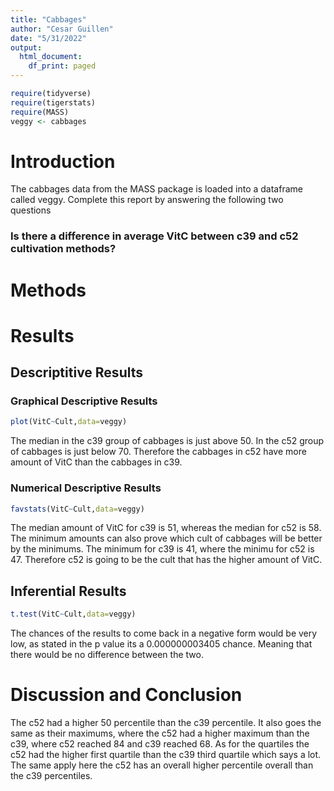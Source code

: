 ```yaml
---
title: "Cabbages"
author: "Cesar Guillen"
date: "5/31/2022"
output:
  html_document:
    df_print: paged
---
```


```r
require(tidyverse)
require(tigerstats)
require(MASS)
veggy <- cabbages
```

# Introduction

<!--In this section you explain what you are trying to show.  Where did the data come from?  What is the research or other question you are trying to answer?!-->
 The cabbages data from the MASS package is loaded into a dataframe called veggy. Complete this report by answering the following two questions  
 
### Is there a difference in average VitC between c39 and c52 cultivation methods?  

# Methods

<!--Decide on your methods:  use "variable analysis" or other appropriate descriptors.  Make sure to choose at least one graphical method and at least one numerical method.!-->

# Results


<!--Divide this section into two sub-sections:  One for your descriptive  results and one for your inferential results.!-->

## Descriptitive Results

### Graphical Descriptive Results

<!--Graphical results here.  Make sure to show your code.  Provide appropriate labels for axes, giving units if possible, and provide a good title for the graph, too.  Use the graphical results to describe the patterns if any that exist in the data as focused toward the research question!-->
```r
plot(VitC~Cult,data=veggy)
```

The median in the c39 group of cabbages is just above 50. In the c52 group of cabbages is just below 70. Therefore the cabbages in c52 have more amount of VitC than the cabbages in c39. 

### Numerical Descriptive Results

<!--Numerical results go here. Use the numerical results to describe the patterns if any that exist in the data as focused toward the research question!-->
```r
favstats(VitC~Cult,data=veggy)
```

The median amount of VitC for c39 is 51, whereas the median for c52 is 58. The minimum amounts can also prove which cult of cabbages will be better by the minimums. The minimum for c39 is 41, where the minimu  for c52 is 47. Therefore c52 is going to be the cult that has the higher amount of VitC. 

## Inferential Results

<!--State hypothesis clearly.  Make sure your discussion of the inferential test covers all the aspects that the test output produces, such as test statistic, p-value etc.  Make a decision about the null hypothesis, explain the assumptions on which the selected test/procedure was based, and why the chosen procedure satisfys the assumptions and is appropriate to answer the research question!-->

```r
t.test(VitC~Cult,data=veggy)
```

The chances of the results to come back in a negative form would be very low, as stated in the p value its a 0.000000003405 chance. Meaning that there would be no difference between the two. 

# Discussion and Conclusion

<!--Discussion and conclusion here.  If you found a relationship be sure to consider whether the relationship occurs because one of the variavbles causes the other, or whether they perhasps are related for some other reason.  Watch the chapter 6 videos from the GeorgeTown videos collection.!-->

The c52 had a higher 50 percentile than the c39 percentile. It also goes the same as their maximums, where the c52 had a higher maximum than the c39, where c52 reached 84 and c39 reached 68. As for the quartiles the c52 had the higher first quartile than the c39 third quartile which says a lot. The same apply here the c52 has an overall higher percentile overall than the c39 percentiles. 
